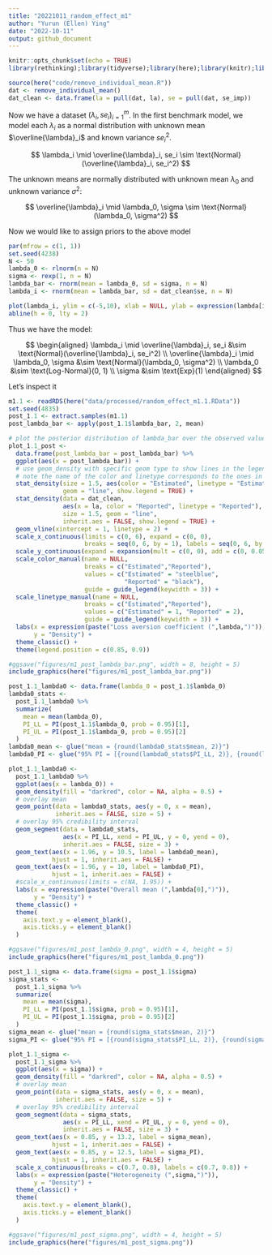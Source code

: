 ```yaml
---
title: "20221011_random_effect_m1"
author: "Yurun (Ellen) Ying"
date: "2022-10-11"
output: github_document
---
```


```r
knitr::opts_chunk$set(echo = TRUE)
library(rethinking);library(tidyverse);library(here);library(knitr);library(glue)
```

```r
source(here("code/remove_individual_mean.R"))
dat <- remove_individual_mean() 
dat_clean <- data.frame(la = pull(dat, la), se = pull(dat, se_imp))
```

Now we have a dataset $(\lambda_i, se_i)^m_{i=1}$. In the first benchmark model, we model each $\lambda_i$ as a normal distribution with unknown mean $\overline{\lambda}_i$ and known variance $se_i^2$.

$$
\lambda_i \mid \overline{\lambda}_i, se_i \sim \text{Normal}(\overline{\lambda}_i, se_i^2)
$$

The unknown means are normally distributed with unknown mean $\lambda_0$ and unknown variance $\sigma^2$:

$$
\overline{\lambda}_i \mid \lambda_0, \sigma \sim \text{Normal}(\lambda_0, \sigma^2)
$$

Now we would like to assign priors to the above model

```r
par(mfrow = c(1, 1))
set.seed(4238)
N <- 50
lambda_0 <- rlnorm(n = N)
sigma <- rexp(1, n = N)
lambda_bar <- rnorm(mean = lambda_0, sd = sigma, n = N)
lambda_i <- rnorm(mean = lambda_bar, sd = dat_clean$se, n = N)

plot(lambda_i, ylim = c(-5,10), xlab = NULL, ylab = expression(lambda[i]))
abline(h = 0, lty = 2)
```

Thus we have the model:

$$
\begin{aligned}
\lambda_i \mid \overline{\lambda}_i, se_i &\sim \text{Normal}(\overline{\lambda}_i, se_i^2) \\
\overline{\lambda}_i \mid \lambda_0, \sigma &\sim \text{Normal}(\lambda_0, \sigma^2) \\
\lambda_0 &\sim \text{Log-Normal}(0, 1) \\
\sigma &\sim \text{Exp}(1)
\end{aligned}
$$

Let's inspect it

```r
m1.1 <- readRDS(here("data/processed/random_effect_m1.1.RData"))
set.seed(4835)
post_1.1 <- extract.samples(m1.1)
post_lambda_bar <- apply(post_1.1$lambda_bar, 2, mean)

# plot the posterior distribution of lambda_bar over the observed values of lambda
plot_1.1_post <- 
  data.frame(post_lambda_bar = post_lambda_bar) %>%
  ggplot(aes(x = post_lambda_bar)) +
  # use geom_density with specific geom type to show lines in the legend
  # note the name of the color and linetype corresponds to the ones in the manual settings
  stat_density(size = 1.5, aes(color = "Estimated", linetype = "Estimated"),
               geom = "line", show.legend = TRUE) +
  stat_density(data = dat_clean, 
               aes(x = la, color = "Reported", linetype = "Reported"), 
               size = 1.5, geom = "line", 
               inherit.aes = FALSE, show.legend = TRUE) +
  geom_vline(xintercept = 1, linetype = 2) +
  scale_x_continuous(limits = c(0, 6), expand = c(0, 0),
                     breaks = seq(0, 6, by = 1), labels = seq(0, 6, by = 1)) +
  scale_y_continuous(expand = expansion(mult = c(0, 0), add = c(0, 0.05))) +
  scale_color_manual(name = NULL, 
                     breaks = c("Estimated","Reported"),  
                     values = c("Estimated" = "steelblue", 
                                "Reported" = "black"),
                     guide = guide_legend(keywidth = 3)) + 
  scale_linetype_manual(name = NULL, 
                     breaks = c("Estimated","Reported"),  
                     values = c("Estimated" = 1, "Reported" = 2),
                     guide = guide_legend(keywidth = 3)) +
  labs(x = expression(paste("Loss aversion coefficient (",lambda,")")),
       y = "Density") +
  theme_classic() +
  theme(legend.position = c(0.85, 0.9))

#ggsave("figures/m1_post_lambda_bar.png", width = 8, height = 5)
include_graphics(here("figures/m1_post_lambda_bar.png"))
```

```r
post_1.1_lambda0 <- data.frame(lambda_0 = post_1.1$lambda_0)
lambda0_stats <- 
  post_1.1_lambda0 %>% 
  summarize(
    mean = mean(lambda_0),
    PI_LL = PI(post_1.1$lambda_0, prob = 0.95)[1],
    PI_UL = PI(post_1.1$lambda_0, prob = 0.95)[2]
  )
lambda0_mean <- glue("mean = {round(lambda0_stats$mean, 2)}")
lambda0_PI <- glue("95% PI = [{round(lambda0_stats$PI_LL, 2)}, {round(lambda0_stats$PI_UL, 2)}]")

plot_1.1_lambda0 <- 
  post_1.1_lambda0 %>% 
  ggplot(aes(x = lambda_0)) +
  geom_density(fill = "darkred", color = NA, alpha = 0.5) +
  # overlay mean
  geom_point(data = lambda0_stats, aes(y = 0, x = mean), 
             inherit.aes = FALSE, size = 5) +
  # overlay 95% credibility interval
  geom_segment(data = lambda0_stats, 
               aes(x = PI_LL, xend = PI_UL, y = 0, yend = 0),
               inherit.aes = FALSE, size = 3) +
  geom_text(aes(x = 1.96, y = 10.5, label = lambda0_mean), 
            hjust = 1, inherit.aes = FALSE) +
  geom_text(aes(x = 1.96, y = 10, label = lambda0_PI), 
            hjust = 1, inherit.aes = FALSE) +
  #scale_x_continuous(limits = c(NA, 1.95)) +
  labs(x = expression(paste("Overall mean (",lambda[0],")")),
       y = "Density") +
  theme_classic() +
  theme(
    axis.text.y = element_blank(),
    axis.ticks.y = element_blank()
  )

#ggsave("figures/m1_post_lambda_0.png", width = 4, height = 5)
include_graphics(here("figures/m1_post_lambda_0.png"))
```

```r
post_1.1_sigma <- data.frame(sigma = post_1.1$sigma)
sigma_stats <- 
  post_1.1_sigma %>% 
  summarize(
    mean = mean(sigma),
    PI_LL = PI(post_1.1$sigma, prob = 0.95)[1],
    PI_UL = PI(post_1.1$sigma, prob = 0.95)[2]
  )
sigma_mean <- glue("mean = {round(sigma_stats$mean, 2)}")
sigma_PI <- glue("95% PI = [{round(sigma_stats$PI_LL, 2)}, {round(sigma_stats$PI_UL, 2)}]")

plot_1.1_sigma <- 
  post_1.1_sigma %>% 
  ggplot(aes(x = sigma)) +
  geom_density(fill = "darkred", color = NA, alpha = 0.5) +
  # overlay mean
  geom_point(data = sigma_stats, aes(y = 0, x = mean), 
             inherit.aes = FALSE, size = 5) +
  # overlay 95% credibility interval
  geom_segment(data = sigma_stats, 
               aes(x = PI_LL, xend = PI_UL, y = 0, yend = 0),
               inherit.aes = FALSE, size = 3) +
  geom_text(aes(x = 0.85, y = 13.2, label = sigma_mean), 
            hjust = 1, inherit.aes = FALSE) +
  geom_text(aes(x = 0.85, y = 12.5, label = sigma_PI), 
            hjust = 1, inherit.aes = FALSE) +
  scale_x_continuous(breaks = c(0.7, 0.8), labels = c(0.7, 0.8)) +
  labs(x = expression(paste("Heterogeneity (",sigma,")")),
       y = "Density") +
  theme_classic() +
  theme(
    axis.text.y = element_blank(),
    axis.ticks.y = element_blank()
  )

#ggsave("figures/m1_post_sigma.png", width = 4, height = 5)
include_graphics(here("figures/m1_post_sigma.png"))
```
